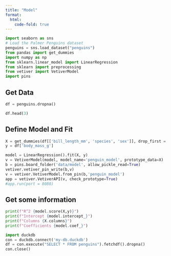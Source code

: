 ```yaml
---
title: "Model"
format:
  html:
    code-fold: true
---
```



```python

import seaborn as sns
# Load the Palmer Penguins dataset
penguins = sns.load_dataset("penguins")
from pandas import get_dummies
import numpy as np
from sklearn.linear_model import LinearRegression
from sklearn import preprocessing
from vetiver import VetiverModel
import pins
```

## Get Data


```python
df = penguins.dropna()

df.head(3)
```

## Define Model and Fit


```python
X = get_dummies(df[['bill_length_mm', 'species', 'sex']], drop_first = True)
y = df['body_mass_g']

model = LinearRegression().fit(X, y)
v = VetiverModel(model, model_name='penguin_model', prototype_data=X)
b = pins.board_folder('data/model', allow_pickle_read=True)
vetiver.vetiver_pin_write(b,v)
v = vetiver.VetiverModel.from_pin(b,'penguin_model')
app = vetiver.VetiverAPI(v, check_prototype=True)
#app.run(port = 8080)
```

## Get some information


```python
print(f"R^2 {model.score(X,y)}")
print(f"Intercept {model.intercept_}")
print(f"Columns {X.columns}")
print(f"Coefficients {model.coef_}")
```

```python
import duckdb
con = duckdb.connect('my-db.duckdb')
df = con.execute("SELECT * FROM penguins").fetchdf().dropna()
con.close()


```



